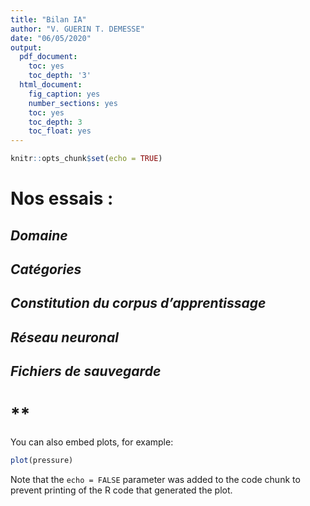 ```yaml
---
title: "Bilan IA"
author: "V. GUERIN T. DEMESSE"
date: "06/05/2020"
output:
  pdf_document:
    toc: yes
    toc_depth: '3'
  html_document:
    fig_caption: yes
    number_sections: yes
    toc: yes
    toc_depth: 3
    toc_float: yes
---
```


```r
knitr::opts_chunk$set(echo = TRUE)
```

# **Nos essais :**

## *Domaine*
## *Catégories*
## *Constitution du corpus d'apprentissage*
## *Réseau neuronal*
## *Fichiers de sauvegarde*

# **

You can also embed plots, for example:

```r
plot(pressure)
```

Note that the `echo = FALSE` parameter was added to the code chunk to prevent printing of the R code that generated the plot.
